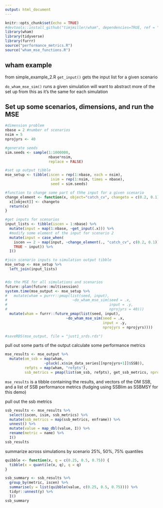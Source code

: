 ```yaml
---
output: html_document
---
```


```r
knitr::opts_chunk$set(echo = TRUE)
#devtools::install_github("timjmiller/wham", dependencies=TRUE, ref = "om_mode")
library(wham)
library(tidyverse)
library(furrr)
source("performance_metrics.R")
source("wham_mse_functions.R")
```

## wham example 

from simple_example_2.R
`get_input()` gets the input list for a given scenario

`do_wham_mse_sim()` runs a given simulation
will want to abstract more of the set up from this as it's the same for each simulation


## Set up some scenarios, dimensions, and run the MSE

```r
#dimension problem
nbase = 2 #number of scenarios
nsim = 5
nprojyrs <- 40

#generate seeds
sim.seeds <- sample(1:1000000,
                    nbase*nsim,
                    replace = FALSE)

#set up output tibble
mse_setup <- tibble(iscen = rep(1:nbase, each = nsim),
                     isim = rep(1:nsim, times = nbase),
                     seed = sim.seeds)

#function to change some part of thhe input for a given scenario
change_element <- function(x, object="catch_cv", changeto = c(0.2, 0.1)) {
  x[[object]] <- changeto
  return(x)
}

#get inputs for scenarios
input_lists <- tibble(iscen = 1:nbase) %>% 
  mutate(input = map(1:nbase, ~get_input(.x))) %>% 
  #modify some element of the input for scenario 2
  mutate(input = case_when(
    iscen == 2 ~ map(input, ~change_element(., "catch_cv", c(0.2, 0.1))),
    TRUE ~ input)) %>% 
  I()

#join scenario inputs to simulation output tibble
mse_setup <- mse_setup %>% 
  left_join(input_lists) 


#do the MSE for all simulations and scenarios
future::plan(future::multisession)
system.time(mse_output <- mse_setup %>% 
#   mutate(wham = purrr::pmap(list(seed, input),
#                              ~do_wham_mse_sim(seed = .x,
#                                               input = .y,
#                                               nprojyrs = 40)))
  mutate(wham = furrr::future_pmap(list(seed, input),
                            ~do_wham_mse_sim(seed = .x,
                                             input = .y,
                                             nprojyrs = nprojyrs))))

#saveRDS(mse_output, file = "just1_srds.rds")
```

pull out some parts of the output
calculate some performance metrics

```r
mse_results <- mse_output %>% 
  mutate(om_ssb = map(wham,
                  ~pluck(.x$sim_data_series[[nprojyrs+1]]$SSB)),
         refpts = map(wham, "refpts"),
         ssb_metrics = pmap(list(om_ssb, refpts), get_ssb_metrics, nprojyrs = nprojyrs))
```

`mse_results` is a tibble containing the results, and vectors of the OM SSB, and a list of SSB performance metrics (fudging using SSBlim as SSBMSY for this demo)

pull out the ssb metrics

```r
ssb_results <- mse_results %>% 
  select(iscen, isim, ssb_metrics) %>% 
  mutate(ssb_metrics = map(ssb_metrics, enframe)) %>% 
  unnest() %>% 
  mutate(value = map_dbl(value, I)) %>% 
  rename(metric = name) %>% 
  I()
ssb_results
```

summarize across simulations by scenario
25%, 50%, 75% quantiles
```r
quibble <- function(x, q = c(0.25, 0.5, 0.75)) {
  tibble(x = quantile(x, q), q = q)
}

ssb_summary <- ssb_results %>% 
  group_by(metric, iscen) %>% 
  summarise(y = list(quibble(value, c(0.25, 0.5, 0.75)))) %>% 
  tidyr::unnest(y) %>% 
  I()
ssb_summary
```

